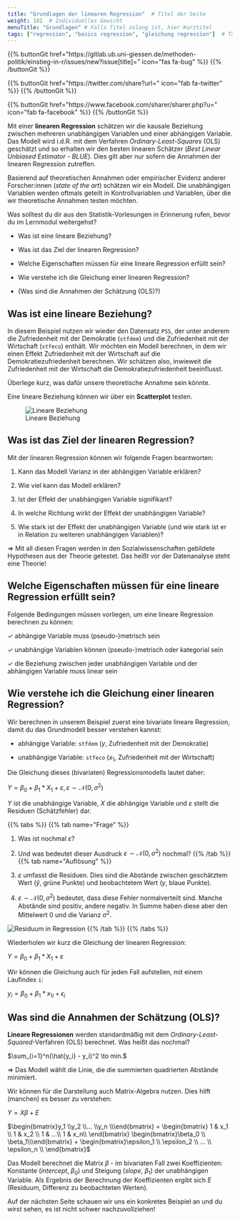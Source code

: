 ```yaml
---
title: "Grundlagen der linearen Regression"  # Titel der Seite
weight: 101  # Individuelles Gewicht 
menuTitle: "Grundlagen" # Falls Titel zulang ist, hier Kurztitel
tags: ["regression", "basics regression", "gleichung regression"]  # Tags hiereinsetzen; Kurzwort, was auf der Seite passsiert
---
```


{{% buttonGit href=\"https\:\/\/gitlab.ub.uni-giessen.de\/methoden-politik\/einstieg-in-r\/issues\/new?issue[title]=\" icon=\"fas fa-bug\" %}} {{% /buttonGit %}} 

{{% buttonGit href=\"https\:\/\/twitter.com\/share?url=\" icon=\"fab fa-twitter\" %}} {{% /buttonGit %}}

{{% buttonGit href=\"https\:\/\/www.facebook.com\/sharer\/sharer.php?u=\" icon=\"fab fa-facebook\" %}} {{% /buttonGit %}}

Mit einer **linearen Regression** schätzen wir die kausale Beziehung zwischen mehreren unabhängigen Variablen und einer abhängigen Variable. Das Modell wird i.d.R. mit dem Verfahren  *Ordinary-Least-Squares* (OLS) geschätzt und so erhalten wir den besten linearen Schätzer (*Best Linear Unbiased Estimator - BLUE*). Dies gilt aber nur sofern die Annahmen der linearen Regression zutreffen.

Basierend auf theoretischen Annahmen oder empirischer Evidenz anderer Forscher:innen (*state of the art*) schätzen wir ein Modell. Die unabhängigen Variablen werden oftmals geteilt in Kontrollvariablen und Variablen, über die wir theoretische Annahmen testen möchten. 

Was solltest du dir aus den Statistik-Vorlesungen in Erinnerung rufen, bevor du im Lernmodul weitergehst?

- Was ist eine lineare Beziehung?

- Was ist das Ziel der linearen Regression?

- Welche Eigenschaften müssen für eine lineare Regression erfüllt sein?

- Wie verstehe ich die Gleichung einer linearen Regression?

- (Was sind die Annahmen der Schätzung (OLS)?)

## Was ist eine lineare Beziehung?
In diesem Beispiel nutzen wir wieder den Datensatz `PSS`, der unter anderem die Zufriedenheit mit der Demokratie (`stfdem`) und die Zufriedenheit mit der Wirtschaft (`stfeco`) enthält. Wir möchten ein Modell berechnen, in dem wir einen Effekt Zufriedenheit mit der Wirtschaft auf die Demokratiezufriedenheit berechnen. Wir schätzen also, inwieweit die Zufriedenheit mit der Wirtschaft die Demokratiezufriedenheit beeinflusst.

Überlege kurz, was dafür unsere theoretische Annahme sein könnte.

Eine lineare Beziehung können wir über ein **Scatterplot** testen.

![Lineare Beziehung](../img/reg1.png)

## Was ist das Ziel der linearen Regression?
Mit der linearen Regression können wir folgende Fragen beantworten:

1. Kann das Modell Varianz in der abhängigen Variable erklären?

2. Wie viel kann das Modell erklären?

3. Ist der Effekt der unabhängigen Variable signifikant?

4. In welche Richtung wirkt der Effekt der unabhängigen Variable?

5. Wie stark ist der Effekt der unabhängigen Variable (und wie stark ist er in Relation zu weiteren unabhängigen Variablen)? 

$\Rightarrow$ Mit all diesen Fragen werden in den Sozialwissenschaften gebildete Hypothesen aus der Theorie getestet. Das heißt vor der Datenanalyse steht eine Theorie!

## Welche Eigenschaften müssen für eine lineare Regression erfüllt sein?
Folgende Bedingungen müssen vorliegen, um eine lineare Regression berechnen zu können:

$\checkmark$ abhängige Variable muss (pseudo-)metrisch sein

$\checkmark$ unabhängige Variablen können (pseudo-)metrisch oder kategorial sein

$\checkmark$ die Beziehung zwischen jeder unabhängigen Variable und der abhängigen Variable muss linear sein

## Wie verstehe ich die Gleichung einer linearen Regression?
Wir berechnen in unserem Beispiel zuerst eine bivariate lineare Regression, damit du das Grundmodell besser verstehen kannst:

- abhängige Variable: `stfdem` ($y$, Zufriedenheit mit der Demokratie)

- unabhängige Variable: `stfeco` ($x_1$, Zufriedenheit mit der Wirtschaft)

Die Gleichung dieses (bivariaten) Regressionsmodells lautet daher:

$Y = \beta_0 + \beta_1 * X_1 + \varepsilon, \varepsilon \sim \mathcal{N}(0, \sigma^2)$

$Y$ ist die unabhängige Variable, $X$ die abhängige Variable und $\varepsilon$ stellt die Residuen (Schätzfehler) dar.  

{{% tabs %}}
{{% tab name=\"Frage\" %}}

1. Was ist nochmal $\varepsilon$?

2. Und was bedeutet dieser Ausdruck $\varepsilon \sim \mathcal{N}(0, \sigma^2)$ nochmal?
{{% /tab %}}
{{% tab name=\"Auflösung\" %}}
1. $\varepsilon$ umfasst die Residuen. Dies sind die Abstände zwischen geschätztem Wert ($\hat{y}$, grüne Punkte) und beobachtetem Wert ($y$, blaue Punkte).

2. $\varepsilon \sim \mathcal{N}(0, \sigma^2)$ bedeutet, dass diese Fehler normalverteilt sind. Manche Abstände sind positiv, andere negativ. In Summe haben diese aber den Mittelwert $0$ und die Varianz $\sigma^2$.

![Residuum in Regression](../img/reg4.png)
{{% /tab %}}
{{% /tabs %}}

Wiederholen wir kurz die Gleichung der linearen Regression:

$Y = \beta_0 + \beta_1*X_1 + \varepsilon$

Wir können die Gleichung auch für jeden Fall aufstellen, mit einem Laufindex `i`: 

$y_i = \beta_0 + \beta_1 * {x_1}_i + \epsilon_i$

## Was sind die Annahmen der Schätzung (OLS)?
**Lineare Regressionen** werden standardmäßig mit dem *Ordinary-Least-Squared*-Verfahren (OLS) berechnet. Was heißt das nochmal?

$\sum_{i=1}^n(\hat{y_i} - y_i)^2 \to min.$

$\Rightarrow$ Das Modell wählt die Linie, die die summierten quadrierten Abstände minimiert.

Wir können für die Darstellung auch Matrix-Algebra nutzen. Dies hilft (manchen) es besser zu verstehen:

$Y = X\beta + E$

$\begin{bmatrix}y_1 \\y_2 \\... \\y_n \\\end{bmatrix} = \begin{bmatrix} 1 & x_1 \\ 1 & x_2 \\ 1 & ...\\ 1 & x_n\\ \end{bmatrix} \begin{bmatrix}\beta_0 \\ \beta_1\\\end{bmatrix} + \begin{bmatrix}\epsilon_1 \\ \epsilon_2 \\ ... \\ \epsilon_n \\ \end{bmatrix}$

Das Modell berechnet die Matrix $\beta$ - im bivariaten Fall zwei Koeffizienten: Konstante (*intercept*, $\beta_0$) und Steigung (*slope*, $\beta_1$) der unabhängigen Variable. Als Ergebnis der Berechnung der Koeffizienten ergibt sich $E$ (Residuum, Differenz zu beobachteten Werten). 

Auf der nächsten Seite schauen wir uns ein konkretes Beispiel an und du wirst sehen, es ist nicht schwer nachzuvollziehen!
